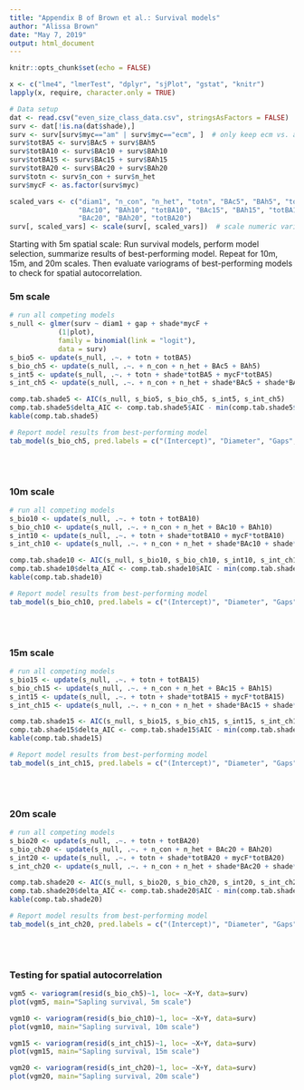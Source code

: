 ```yaml
---
title: "Appendix B of Brown et al.: Survival models"
author: "Alissa Brown"
date: "May 7, 2019"
output: html_document
---
```


```r
knitr::opts_chunk$set(echo = FALSE)
```

```r
x <- c("lme4", "lmerTest", "dplyr", "sjPlot", "gstat", "knitr")
lapply(x, require, character.only = TRUE)

# Data setup
dat <- read.csv("even_size_class_data.csv", stringsAsFactors = FALSE)
surv <- dat[!is.na(dat$shade),]
surv <- surv[surv$myc=="am" | surv$myc=="ecm", ]  # only keep ecm vs. am saplings
surv$totBA5 <- surv$BAc5 + surv$BAh5
surv$totBA10 <- surv$BAc10 + surv$BAh10
surv$totBA15 <- surv$BAc15 + surv$BAh15
surv$totBA20 <- surv$BAc20 + surv$BAh20
surv$totn <- surv$n_con + surv$n_het
surv$mycF <- as.factor(surv$myc)

scaled_vars <- c("diam1", "n_con", "n_het", "totn", "BAc5", "BAh5", "totBA5", "gap", "shade",
                 "BAc10", "BAh10", "totBA10", "BAc15", "BAh15", "totBA15",
                 "BAc20", "BAh20", "totBA20")
surv[, scaled_vars] <- scale(surv[, scaled_vars])  # scale numeric variables
```

Starting with 5m spatial scale: Run survival models, perform model selection, summarize results of best-performing model. Repeat for 10m, 15m, and 20m scales. Then evaluate variograms of best-performing models to check for spatial autocorrelation.

### 5m scale

```r
# run all competing models
s_null <- glmer(surv ~ diam1 + gap + shade*mycF +
            (1|plot),
            family = binomial(link = "logit"),
            data = surv)
s_bio5 <- update(s_null, .~. + totn + totBA5)
s_bio_ch5 <- update(s_null, .~. + n_con + n_het + BAc5 + BAh5)
s_int5 <- update(s_null, .~. + totn + shade*totBA5 + mycF*totBA5)
s_int_ch5 <- update(s_null, .~. + n_con + n_het + shade*BAc5 + shade*BAh5 + mycF*BAc5 + mycF*BAh5)
```

```r
comp.tab.shade5 <- AIC(s_null, s_bio5, s_bio_ch5, s_int5, s_int_ch5)
comp.tab.shade5$delta_AIC <- comp.tab.shade5$AIC - min(comp.tab.shade5$AIC)
kable(comp.tab.shade5)
```

```r
# Report model results from best-performing model
tab_model(s_bio_ch5, pred.labels = c("(Intercept)", "Diameter", "Gaps", "Shade tolerance", "Mycorrhizal type", "n saplings (con)", "n saplings (het)", "BA adults (con)", "BA adults (het)", "Shade : Myc type"), dv.labels = "Sapling survival", digits = 6, show.icc = FALSE, show.re.var = FALSE, title = "5m scale")
```

<br>
<br>

### 10m scale

```r
# run all competing models
s_bio10 <- update(s_null, .~. + totn + totBA10)
s_bio_ch10 <- update(s_null, .~. + n_con + n_het + BAc10 + BAh10)
s_int10 <- update(s_null, .~. + totn + shade*totBA10 + mycF*totBA10)
s_int_ch10 <- update(s_null, .~. + n_con + n_het + shade*BAc10 + shade*BAh10 + mycF*BAc10 + mycF*BAh10)
```

```r
comp.tab.shade10 <- AIC(s_null, s_bio10, s_bio_ch10, s_int10, s_int_ch10)
comp.tab.shade10$delta_AIC <- comp.tab.shade10$AIC - min(comp.tab.shade10$AIC)
kable(comp.tab.shade10)
```

```r
# Report model results from best-performing model
tab_model(s_bio_ch10, pred.labels = c("(Intercept)", "Diameter", "Gaps", "Shade tolerance", "Mycorrhizal type", "n saplings (con)", "n saplings (het)", "BA adults (con)", "BA adults (het)", "Shade : Myc type"), dv.labels = "Sapling survival", digits = 6, show.icc = FALSE, show.re.var = FALSE, title = "10m scale")
```

<br>
<br>

### 15m scale

```r
# run all competing models
s_bio15 <- update(s_null, .~. + totn + totBA15)
s_bio_ch15 <- update(s_null, .~. + n_con + n_het + BAc15 + BAh15)
s_int15 <- update(s_null, .~. + totn + shade*totBA15 + mycF*totBA15)
s_int_ch15 <- update(s_null, .~. + n_con + n_het + shade*BAc15 + shade*BAh15 + mycF*BAc15 + mycF*BAh15)
```

```r
comp.tab.shade15 <- AIC(s_null, s_bio15, s_bio_ch15, s_int15, s_int_ch15)
comp.tab.shade15$delta_AIC <- comp.tab.shade15$AIC - min(comp.tab.shade15$AIC)
kable(comp.tab.shade15)
```

```r
# Report model results from best-performing model
tab_model(s_int_ch15, pred.labels = c("(Intercept)", "Diameter", "Gaps", "Shade tolerance", "Mycorrhizal type", "n saplings (con)", "n saplings (het)", "BA adults (con)", "BA adults (het)", "Shade : Myc type", "Shade : BA adults (con)", "Shade : BA adults (het)", "Myc : BA adults (con)", "Myc : BA adults (het)"), dv.labels = "Sapling survival", digits = 6, show.icc = FALSE, show.re.var = FALSE, title = "15m scale")
```

<br>
<br>

### 20m scale

```r
# run all competing models
s_bio20 <- update(s_null, .~. + totn + totBA20)
s_bio_ch20 <- update(s_null, .~. + n_con + n_het + BAc20 + BAh20)
s_int20 <- update(s_null, .~. + totn + shade*totBA20 + mycF*totBA20)
s_int_ch20 <- update(s_null, .~. + n_con + n_het + shade*BAc20 + shade*BAh20 + mycF*BAc20 + mycF*BAh20)
```

```r
comp.tab.shade20 <- AIC(s_null, s_bio20, s_bio_ch20, s_int20, s_int_ch20)
comp.tab.shade20$delta_AIC <- comp.tab.shade20$AIC - min(comp.tab.shade20$AIC)
kable(comp.tab.shade20)
```

```r
# Report model results from best-performing model
tab_model(s_int_ch20, pred.labels = c("(Intercept)", "Diameter", "Gaps", "Shade tolerance", "Mycorrhizal type", "n saplings (con)", "n saplings (het)", "BA adults (con)", "BA adults (het)", "Shade : Myc type", "Shade : BA adults (con)", "Shade : BA adults (het)", "Myc : BA adults (con)", "Myc : BA adults (het)"), dv.labels = "Sapling survival", digits = 6, show.icc = FALSE, show.re.var = FALSE, title = "20m scale")
```

<br>
<br>

### Testing for spatial autocorrelation

```r
vgm5 <- variogram(resid(s_bio_ch5)~1, loc= ~X+Y, data=surv)
plot(vgm5, main="Sapling survival, 5m scale")

vgm10 <- variogram(resid(s_bio_ch10)~1, loc= ~X+Y, data=surv)
plot(vgm10, main="Sapling survival, 10m scale")

vgm15 <- variogram(resid(s_int_ch15)~1, loc= ~X+Y, data=surv)
plot(vgm15, main="Sapling survival, 15m scale")

vgm20 <- variogram(resid(s_int_ch20)~1, loc= ~X+Y, data=surv)
plot(vgm20, main="Sapling survival, 20m scale")
```


